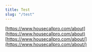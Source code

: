 ```yaml
---
title: Test
slug: "/test"
---
```


[https://www.housecallpro.com/about](https://www.housecallpro.com/about)
[https://www.housecallpro.com/about/](https://www.housecallpro.com/about/)
